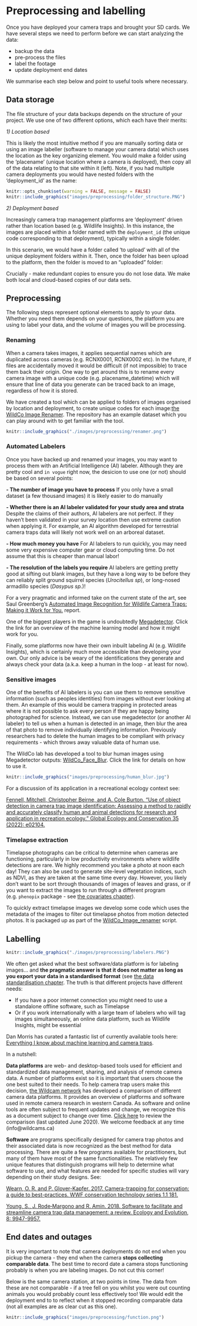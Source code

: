 # Preprocessing and labelling

Once you have deployed your camera traps and brought your SD cards. We have several steps we need to perform before we can start analyzing the data:

- backup the data
- pre-process the files
- label the footage
- update deployment end dates

We summarise each step below and point to useful tools where necessary.

## Data storage

The file structure of your data backups depends on the structure of your project. We use one of two different options, which each have their merits:

*1) Location based*

This is likely the most intuitive method if you are manually sorting data or using an image labeller (software to manage your camera data) which uses the location as the key organizing element. You would make a folder using the 'placename' (unique location where a camera is deployed), then copy all of the data relating to that site within it (left). Note, if you had multiple camera deployments you would have nested folders with the 'deployment_id' as the name: 

```r
knitr::opts_chunk$set(warning = FALSE, message = FALSE)
knitr::include_graphics("images/preprocessing/folder_structure.PNG")
```

*2) Deployment based*

Increasingly camera trap management platforms are 'deployment' driven rather than location based (e.g. Wildlife Insights). In this instance, the images are placed within a folder named with the `deployment_id` (the unique code corresponding to that deployment), typically within a single folder.

In this scenario, we would have a folder called 'to upload' with all of the unique deployment folders within it. Then, once the folder has been upload to the platform, then the folder is moved to an "uploaded" folder:

Crucially - make redundant copies to ensure you do not lose data. We make both local and cloud-based copies of our data sets.  

## Preprocessing

The following steps represent optional elements to apply to your data. Whether you need them depends on your questions, the platform you are using to label your data, and the volume of images you will be processing.

### Renaming

When a camera takes images, it applies sequential names which are duplicated across cameras (e.g. RCNX0001, RCNX0002 etc). In the future, if files are accidentally moved it would be difficult (if not impossible) to trace them back their origin. One way to get around this is to rename every camera image with a unique code (e.g. placename_datetime) which will ensure that line of data you generate can be traced back to an image, regardless of how it is stored. 

We have created a tool which can be applied to folders of images organised by location and deployment, to create unique codes for each image:[the WildCo Image Renamer](https://github.com/WildCoLab/WildCo_Image_Renamer). The repository has an example dataset which you can play around with to get familiar with the tool.

```r
knitr::include_graphics("./images/preprocessing/renamer.png")
```


### Automated Labelers

Once you have backed up and renamed your images, you may want to process them with an Artificial Intelligence (AI) labeler. Although they are pretty cool and `in vogue` right now, the desicion to use one (or not) should be based on several points:

**- The number of image you have to process** If you only have a small dataset (a few thousand images) it is likely easier to do manually

**- Whether there is an AI labeler validated for your study area and strata** Despite the claims of their authors, AI labelers are not perfect. If they haven't been validated in your survey location then use extreme caution when applying it. For example, an AI algorithm developed for terrestrial camera traps data will likely not work well on an arboreal dataset.

**- How much money you have** For AI labelers to run quickly, you may need some very expensive computer gear or cloud computing time. Do not assume that this is cheaper than manual labor!

**- The resolution of the labels you require** AI labelers are getting pretty good at sifting out blank images, but they have a long way to be before they can reliably split ground squirrel species (*Urocitellus sp*), or long-nosed armadillo species (*Dasypus sp.*)! 

For a very pragmatic and informed take on the current state of the art, see Saul Greenberg's [Automated Image Recognition for Wildlife Camera Traps: Making it Work for You.](https://wildcams.ca/site/assets/files/1389/2020-08-greenberg-imagerecognitioncameratraps_updated.pdf) report.

One of the biggest players in the game is undoubtedly [Megadetector](https://github.com/microsoft/CameraTraps/blob/main/megadetector.md). Click the link for an overview of the machine learning model and how it might work for you. 

Finally, some platforms now have their own inbuilt labeling AI (e.g. Wildlife Insights), which is certainly much more accessible than developing your own. Our only advice is be weary of the identifications they generate and always check your data (a.k.a. keep a human in the loop - at least for now).

### Sensitive images

One of the benefits of AI labelers is you can use them to remove sensitive information (such as peoples identities) from images without ever looking at them. An example of this would be camera trapping in protected areas where it is not possible to ask every person if they are happy being photographed for science. Instead, we can use megadetector (or another AI labeler) to tell us when a human is detected in an image, then blur the area of that photo to remove individually identifying information. Previously researchers had to delete the human images to be compliant with privacy requirements - which throws away valuable data of human use.  

The WildCo lab has developed a tool to blur human images using Megadetector outputs: [WildCo_Face_Blur](https://github.com/WildCoLab/WildCo_Face_Blur). Click the link for details on how to use it.

```r
knitr::include_graphics("images/preprocessing/human_blur.jpg")
```

For a discussion of its application in a recreational ecology context see:

[Fennell, Mitchell, Christopher Beirne, and A. Cole Burton. "Use of object detection in camera trap image identification: Assessing a method to rapidly and accurately classify human and animal detections for research and application in recreation ecology." Global Ecology and Conservation 35 (2022): e02104.](https://www.sciencedirect.com/science/article/pii/S2351989422001068)


### Timelapse extraction

Timelapse photographs can be critical to determine when cameras are functioning, particularly in low productivity environments where wildlife detections are rare. We highly recommend you take a photo at noon each day! They can also be used to generate site-level vegetation indices, such as NDVI, as they are taken at the same time every day. However, you likely don't want to be sort through thousands of images of leaves and grass, or if you want to extract the images to run through a different program (e.g. `phenopix` package - see [the covariates chapter](#covariates)). 

To quickly extract timelapse images we develop some code which uses the metadata of the images to filter out timelapse photos from motion detected photos. It is packaged up as part of the [WildCo_Image_renamer](https://github.com/WildCoLab/WildCo_Image_Renamer) script. 

## Labelling

```r
knitr::include_graphics("./images/preprocessing/labelers.PNG")
```

We often get asked what the best software/data platform is for labeling images... and **the pragmatic answer is that it does not matter as long as you export your data in a standardised format** (see [the data standardisation chapter](#standard). The truth is that different projects have different needs: 

- If you have a poor internet connection you might need to use a standalone offline software, such as Timelapse
- Or if you work internationally with a large team of labelers who will tag images simultaneously, an online data platform, such as Wildlife Insights, might be essential

Dan Morris has curated a fantastic list of currently available tools here: [Everything I know about machine learning and camera traps](https://agentmorris.github.io/camera-trap-ml-survey/).

In a nutshell:

**Data platforms** are web- and desktop-based tools used for efficient and standardized data management, sharing, and analysis of remote camera data. A number of platforms exist so it is important that users choose the one best suited to their needs. To help camera trap users make this decision, [the Wildcam network](https://wildcams.ca) has developed a comparison of different camera data platforms. It provides an overview of platforms and software used in remote camera research in western Canada. As software and online tools are often subject to frequent updates and change, we recognize this as a document subject to change over time. [Click here](https://wildcams.ca/site/assets/files/1389/overviewofcamerawebsites_draft_2020-06-17.xlsx) to review the comparison (last updated June 2020). We welcome feedback at any time (info@wildcams.ca)

**Software** are programs specifically designed for camera trap photos and their associated data is now recognized as the best method for data processing. There are quite a few programs available for practitioners, but many of them have most of the same functionalities. The relatively few unique features that distinguish programs will help to determine what software to use, and what features are needed for specific studies will vary depending on their study designs. See:

[Wearn, O. R. and P. Glover-Kapfer. 2017. Camera-trapping for conservation: a guide to best-practices. WWF conservation technology series 1.1 181.](https://www.researchgate.net/publication/320402776_Camera-trapping_for_conservation_a_guide_to_best-practices)

[Young, S., J. Rode‐Margono and R. Amin. 2018. Software to facilitate and streamline camera trap data management: a review. Ecology and Evolution, 8: 9947-9957.](https://onlinelibrary.wiley.com/doi/full/10.1002/ece3.4464)

## End dates and outages

It is very important to note that camera deployments do not end when you pickup the camera - they end when the camera **stops collecting comparable data**. The best time to record date a camera stops functioning probably is when you are labeling images. Do not cut this corner!

Below is the same camera station, at two points in time. The data from these are not comparable - if a tree fell on you whilst you were out counting animals you would probably count less effectively too! We would edit the deployment end to to reflect when it stopped recording comparable data (not all examples are as clear cut as this one).

```r
knitr::include_graphics("images/preprocessing/function.png")
```

